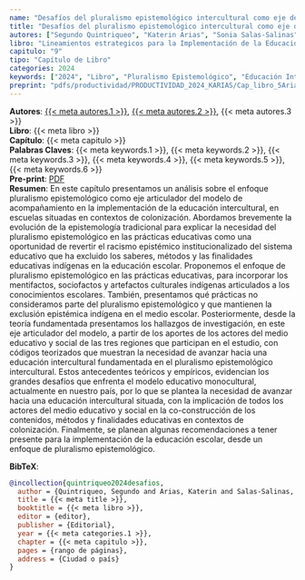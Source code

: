 ```yaml
---
name: "Desafíos del pluralismo epistemológico intercultural como eje de un modelo de acompañamiento"
title: "Desafíos del pluralismo epistemológico intercultural como eje de un modelo de acompañamiento"
autores: ["Segundo Quintriqueo", "Katerin Arias", "Sonia Salas-Salinas"]
libro: "Lineamientos estrategicos para la Implementación de la Educación Intercultural desde un Modelo de Acompañamiento"
capitulo: "9"
tipo: "Capítulo de Libro"
categories: 2024
keywords: ["2024", "Libro", "Pluralismo Epistemológico", "Educación Intercultural", "Modelo de Acompañamiento", "Contexto de Colonización"]
preprint: "pdfs/productividad/PRODUCTIVIDAD_2024_KARIAS/Cap_libro_5Arias-Ortega_2024_Referato.pdf"
---
```

**Autores**: [{{< meta autores.1 >}}](../members/current/Segundo Quintriqueo.qmd), [{{< meta autores.2 >}}](../members/current/Katerin Arias.qmd), {{< meta autores.3 >}}    
**Libro**: {{< meta libro >}}   
**Capítulo**: {{< meta capitulo >}}   
**Palabras Claves**: {{< meta keywords.1 >}}, {{< meta keywords.2 >}}, {{< meta keywords.3 >}}, {{< meta keywords.4 >}}, {{< meta keywords.5 >}}, {{< meta keywords.6 >}}    
**Pre-print**: [PDF](../{{< meta preprint >}})    
**Resumen**: En este capítulo presentamos un análisis sobre el enfoque pluralismo
epistemológico como eje articulador del modelo de acompañamiento en la
implementación de la educación intercultural, en escuelas situadas en contextos
de colonización. Abordamos brevemente la evolución de la epistemología
tradicional para explicar la necesidad del pluralismo epistemológico en las
prácticas educativas como una oportunidad de revertir el racismo epistémico
institucionalizado del sistema educativo que ha excluido los saberes, métodos
y las finalidades educativas indígenas en la educación escolar. Proponemos el
enfoque de pluralismo epistemológico en las prácticas educativas, para incorporar
los mentifactos, sociofactos y artefactos culturales indígenas articulados a los
conocimientos escolares. También, presentamos qué prácticas no consideramos
parte del pluralismo epistemológico y que mantienen la exclusión epistémica
indígena en el medio escolar. Posteriormente, desde la teoría fundamentada
presentamos los hallazgos de investigación, en este eje articulador del modelo, a
partir de los aportes de los actores del medio educativo y social de las tres regiones
que participan en el estudio, con códigos teorizados que muestran la necesidad
de avanzar hacia una educación intercultural fundamentada en el pluralismo
epistemológico intercultural. Estos antecedentes teóricos y empíricos, evidencian
los grandes desafíos que enfrenta el modelo educativo monocultural, actualmente
en nuestro país, por lo que se plantea la necesidad de avanzar hacia una educación
intercultural situada, con la implicación de todos los actores del medio educativo
y social en la co-construcción de los contenidos, métodos y finalidades educativas
en contextos de colonización. Finalmente, se planean algunas recomendaciones a
tener presente para la implementación de la educación escolar, desde un enfoque
de pluralismo epistemológico.   


**BibTeX**:
```bibtex
@incollection{quintriqueo2024desafios,
  author = {Quintriqueo, Segundo and Arias, Katerin and Salas-Salinas, Sonia},
  title = {{< meta title >}},
  booktitle = {{< meta libro >}},
  editor = {editor},
  publisher = {Editorial},
  year = {{< meta categories.1 >}},
  chapter = {{< meta capitulo >}},
  pages = {rango de páginas},
  address = {Ciudad o país}
}
```
